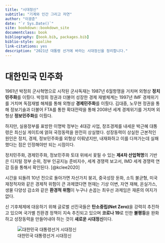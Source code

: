 ```yaml
--- 
title: "시대정신"
subtitle: "기계와 인간 그리고 자연"
author: "이광춘"
date: "`r Sys.Date()`"
site: bookdown::bookdown_site
documentclass: book
bibliography: [book.bib, packages.bib]
biblio-style: apalike
link-citations: yes
description: "2021년 대통령 선거에 바라는 시대정신을 정리합니다."
---
```


# 대한민국 민주화 {-}

1961년 박정희 군사혁명으로 시작된 군사독재는 1987년 6월항쟁을 거치며 외형상 **정치민주화**를 이뤘다.
박정희 정권과 더불어 성장한 경제 재벌체계는 1997년 IMF 경제위기를 거치며 독점재벌 해체를 통해 외형상 **경제민주화**를 이뤘다.
김대중, 노무현 정권을 통해 정보기술과 더불어 FTA를 통한 확대전략을 통해 2008년 세계 경제위기를 거치며 외형상 **정보민주화**를 이뤘다.

하지만, 실용정부를 표방한 이명박 정부는 4대강 사업, 창조경제를 내세운 박근혜 대통령은 최신실 게이트에 얽혀 국정동력을 완전히 상실했다. 성장동력이 상실한 근본적인 원인은 정치, 경제, 정보민주화를 외형상 이뤄냈지만, 내재화하고 이를 다져가는데 실패했다는 점은 인정해야만 되는 시점이다.

정치민주화, 경제민주화, 정보민주화 토대 위에서 꽃필 수 있는 **제4차 산업혁명**의 기반은 디지털 정부 순위, 정부 인공지능 준비지수, 세계 경쟁력 보고서, IMD 세계 경쟁력 연감 등을 통해서 확인된다. [@kclee2020]

시간을 되돌려 10년 전으로 돌아가면 자산가치 붕괴, 중국성장 둔화, 소득 불균형, 미국 재정적자와 같은 경제적 위험이 큰 과제였다면 현재는 기상 이변, 자연 재해, 온실가스, 생물 다양성 감소와 같은 **환경적 위험**이 누구나 손꼽는 최우선 과제임은 재론의 여지가 없다.

신 기후체제에 대응하기 위해 글로벌 선진국들은 **탄소중립(Net Zero)**을 강력히 추진하고 있으며 국가별 친환경 정책이 지속 추진되고 있으며 **코로나 19**로 인한 **불평등**을 완화하고 성장동력을 만들어내야 하는 것이 **새로운 시대정신**이다.


![대한민국 대통령선거 시대정신](fig/zietgeist-2022.png)

